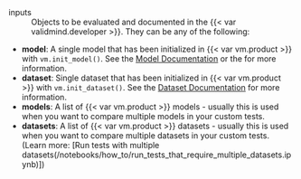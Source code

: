 inputs
: Objects to be evaluated and documented in the {{< var validmind.developer >}}. They can be any of the following:

  - **model**: A single model that has been initialized in {{< var vm.product >}} with `vm.init_model()`. See the [Model Documentation](/validmind/validmind.html#init_model){target="_blank"} or the for more information.
  - **dataset**: Single dataset that has been initialized in {{< var vm.product >}} with `vm.init_dataset()`. See the [Dataset Documentation](/validmind/validmind.html#init_dataset){target="_blank"} for more information.
  - **models**: A list of {{< var vm.product >}} models - usually this is used when you want to compare multiple models in your custom tests.
  - **datasets**: A list of {{< var vm.product >}} datasets - usually this is used when you want to compare multiple datasets in your custom tests. (Learn more: [Run tests with multiple datasets(/notebooks/how_to/run_tests_that_require_multiple_datasets.ipynb)])
